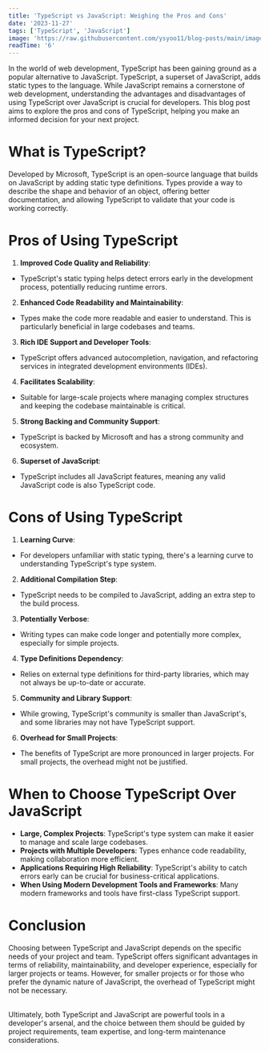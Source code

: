 ```yaml
---
title: 'TypeScript vs JavaScript: Weighing the Pros and Cons'
date: '2023-11-27'
tags: ['TypeScript', 'JavaScript']
image: 'https://raw.githubusercontent.com/ysyoo11/blog-posts/main/images/thumbnails/typescript-vs-javascript.jpg'
readTime: '6'
---
```


In the world of web development, TypeScript has been gaining ground as a popular alternative to JavaScript. TypeScript, a superset of JavaScript, adds static types to the language. While JavaScript remains a cornerstone of web development, understanding the advantages and disadvantages of using TypeScript over JavaScript is crucial for developers. This blog post aims to explore the pros and cons of TypeScript, helping you make an informed decision for your next project.

# What is TypeScript?

Developed by Microsoft, TypeScript is an open-source language that builds on JavaScript by adding static type definitions. Types provide a way to describe the shape and behavior of an object, offering better documentation, and allowing TypeScript to validate that your code is working correctly.

# Pros of Using TypeScript

1. **Improved Code Quality and Reliability**:

- TypeScript's static typing helps detect errors early in the development process, potentially reducing runtime errors.

2. **Enhanced Code Readability and Maintainability**:

- Types make the code more readable and easier to understand. This is particularly beneficial in large codebases and teams.

3. **Rich IDE Support and Developer Tools**:

- TypeScript offers advanced autocompletion, navigation, and refactoring services in integrated development environments (IDEs).

4. **Facilitates Scalability**:

- Suitable for large-scale projects where managing complex structures and keeping the codebase maintainable is critical.

5. **Strong Backing and Community Support**:

- TypeScript is backed by Microsoft and has a strong community and ecosystem.

6. **Superset of JavaScript**:

- TypeScript includes all JavaScript features, meaning any valid JavaScript code is also TypeScript code.

# Cons of Using TypeScript

1. **Learning Curve**:

- For developers unfamiliar with static typing, there's a learning curve to understanding TypeScript's type system.

2. **Additional Compilation Step**:

- TypeScript needs to be compiled to JavaScript, adding an extra step to the build process.

3. **Potentially Verbose**:

- Writing types can make code longer and potentially more complex, especially for simple projects.

4. **Type Definitions Dependency**:

- Relies on external type definitions for third-party libraries, which may not always be up-to-date or accurate.

5. **Community and Library Support**:

- While growing, TypeScript's community is smaller than JavaScript's, and some libraries may not have TypeScript support.

6. **Overhead for Small Projects**:

- The benefits of TypeScript are more pronounced in larger projects. For small projects, the overhead might not be justified.

# When to Choose TypeScript Over JavaScript

- **Large, Complex Projects**: TypeScript's type system can make it easier to manage and scale large codebases.
- **Projects with Multiple Developers**: Types enhance code readability, making collaboration more efficient.
- **Applications Requiring High Reliability**: TypeScript's ability to catch errors early can be crucial for business-critical applications.
- **When Using Modern Development Tools and Frameworks**: Many modern frameworks and tools have first-class TypeScript support.

# Conclusion

Choosing between TypeScript and JavaScript depends on the specific needs of your project and team. TypeScript offers significant advantages in terms of reliability, maintainability, and developer experience, especially for larger projects or teams. However, for smaller projects or for those who prefer the dynamic nature of JavaScript, the overhead of TypeScript might not be necessary.

<br />
Ultimately, both TypeScript and JavaScript are powerful tools in a developer's arsenal,
and the choice between them should be guided by project requirements, team expertise,
and long-term maintenance considerations.
